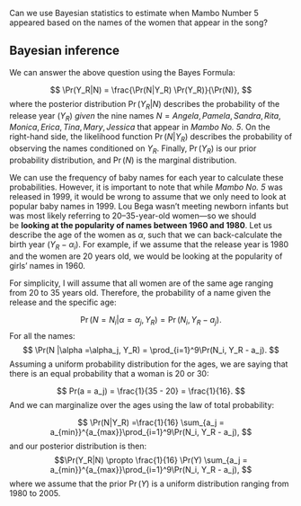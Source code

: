 Can we use Bayesian statistics to estimate when Mambo Number 5 appeared based on the names of the women that appear in the song?

## Bayesian inference

We can answer the above question using the Bayes Formula: 

$$
\Pr(Y_R|N) = \frac{\Pr(N|Y_R) \Pr(Y_R)}{\Pr(N)},
	$$
where the posterior distribution $\Pr(Y_R|N)$ describes the probability of the release year ($Y_R$) _given_ the nine names $N = {Angela, Pamela, Sandra, Rita, Monica, Erica, Tina, Mary, Jessica}$ that appear in _Mambo No. 5_. On the right-hand side, the likelihood function $\Pr(N|Y_R)$ describes the probability of observing the names conditioned on $Y_R$. Finally, $\Pr(Y_R)$ is our prior probability distribution, and $\Pr(N)$ is the marginal distribution.

We can use the frequency of baby names for each year to calculate these probabilities. However, it is important to note that while _Mambo No. 5_ was released in 1999, it would be wrong to assume that we only need to look at popular baby names in 1999. Lou Bega wasn’t meeting newborn infants but was most likely referring to 20–35-year-old women—so we should be **looking at the popularity of names between 1960 and 1980**. Let us describe the age of the women as $\alpha$, such that we can back-calculate the birth year ($Y_R - \alpha_i$). For example, if we assume that the release year is 1980 and the women are 20 years old, we would be looking at the popularity of girls’ names in 1960.

For simplicity, I will assume that all women are of the same age ranging from 20 to 35 years old. Therefore, the probability of a name given the release and the specific age:

$$
\Pr(N = N_i|\alpha =\alpha_j, Y_R) = \Pr(N_i, Y_R - a_j).
$$
For all the names:
$$
\Pr(N |\alpha =\alpha_j, Y_R) = \prod_{i=1}^9\Pr(N_i, Y_R - a_j).
$$
Assuming a uniform probability distribution for the ages, we are saying that there is an equal probability that a woman is 20 or 30:

$$
Pr(a = a_j) = \frac{1}{35 - 20} = \frac{1}{16}.
$$
And we can marginalize over the ages using the law of total probability:

$$
\Pr(N|Y_R) =\frac{1}{16} \sum_{a_j = a_{min}}^{a_{max}}\prod_{i=1}^9\Pr(N_i, Y_R - a_j),
$$
and our posterior distribution is then: 
$$\Pr(Y_R|N) \propto \frac{1}{16} \Pr(Y) \sum_{a_j = a_{min}}^{a_{max}}\prod_{i=1}^9\Pr(N_i, Y_R - a_j), $$
where we assume that the prior $\Pr(Y)$ is a uniform distribution ranging from 1980 to 2005. 
